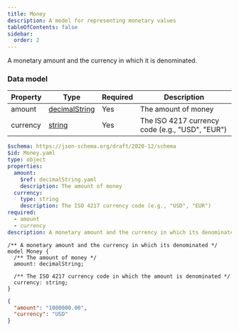 ```yaml
---
title: Money
description: A model for representing monetary values
tableOfContents: false
sidebar:
  order: 2
---
```



A monetary amount and the currency in which it is denominated.

### Data model

<Tabs>
  <TabItem label="Table">

| Property | Type                                                                                   | Required | Description                                     |
| -------- | -------------------------------------------------------------------------------------- | -------- | ----------------------------------------------- |
| amount   | [decimalString](/simpler-grants-protocol/protocol/schemas/types/numeric#decimalstring) | Yes      | The amount of money                             |
| currency | [string](/simpler-grants-protocol/protocol/schemas/types/string#string)                | Yes      | The ISO 4217 currency code (e.g., "USD", "EUR") |

  </TabItem>

  <TabItem label="JSON Schema">

```yaml
$schema: https://json-schema.org/draft/2020-12/schema
$id: Money.yaml
type: object
properties:
  amount:
    $ref: decimalString.yaml
    description: The amount of money
  currency:
    type: string
    description: The ISO 4217 currency code (e.g., "USD", "EUR")
required:
  - amount
  - currency
description: A monetary amount and the currency in which its denominated
```

  </TabItem>

  <TabItem label="TypeSpec">

```tsp
/** A monetary amount and the currency in which its denominated */
model Money {
  /** The amount of money */
  amount: decimalString;

  /** The ISO 4217 currency code in which the amount is denominated */
  currency: string;
}
```

  </TabItem>

  <TabItem label="Example">

```json
{
  "amount": "1000000.00",
  "currency": "USD"
}
```

  </TabItem>
</Tabs>
